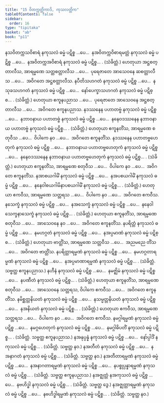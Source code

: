 ```yaml
---
title: "15 ဝိတက္ကတ္တိကာဒိ, ကုသလတ္တိက"
tableOfContents: false
sidebar:
  order: 16
type: "tipitaka"
basket: "ab"
book: "p11"
---
```



<DynamicBreadcrumb />

<Division number="47" book="p11" e="ch" v="40" p="151">

<Paragraph number="111" book="p11">
နသဝိတက္ကသဝိစာရံ နကုသလံ ဓမ္မံ ပဋိစ္စ …ပေ…  နအဝိတက္ကဝိစာရမတ္တံ နကုသလံ ဓမ္မံ ပဋိစ္စ …ပေ…  နအဝိတက္ကအဝိစာရံ နကုသလံ ဓမ္မံ ပဋိစ္စ… . (သံခိတ္တံ.)
</Paragraph>

<Paragraph number="112" book="p11">
ဟေတုယာ အဋ္ဌစတ္တာလီသ, အာရမ္မဏေ သတ္တစတ္တာလီသ …ပေ…  ပုရေဇာတေ အာသေဝနေ ဆစတ္တာလီသ …ပေ…  အဝိဂတေ အဋ္ဌစတ္တာလီသ.
</Paragraph>

</Division>
<Division number="48" book="p11" e="ch" v="40" p="152">

<Paragraph number="113" book="p11">
နပီတိသဟဂတံ နကုသလံ ဓမ္မံ ပဋိစ္စ …ပေ…  နသုခသဟဂတံ နကုသလံ ဓမ္မံ ပဋိစ္စ …ပေ…  နော်ပေက္ခာသဟဂတံ နကုသလံ ဓမ္မံ ပဋိစ္စ… . (သံခိတ္တံ.)
</Paragraph>

<Paragraph number="114" book="p11">
ဟေတုယာ ဧကူနပညာသ …ပေ…  ပုရေဇာတေ အာသေဝနေ အဋ္ဌစတ္တာလီသ …ပေ…  အဝိဂတေ ဧကူနပညာသ.
</Paragraph>

</Division>
<Division number="49" book="p11" e="ch" v="40" p="152">

<Paragraph number="115" book="p11">
နဒဿနေန ပဟာတဗ္ဗံ နကုသလံ ဓမ္မံ ပဋိစ္စ …ပေ…  နဘာဝနာယ ပဟာတဗ္ဗံ နကုသလံ ဓမ္မံ ပဋိစ္စ …ပေ…  နနေဝဒဿနေန နဘာဝနာယ ပဟာတဗ္ဗံ နကုသလံ ဓမ္မံ ပဋိစ္စ… . (သံခိတ္တံ.)
</Paragraph>

<Paragraph number="116" book="p11">
ဟေတုယာ ဧကူနတိံသ, အာရမ္မဏေ စတုဝီသ …ပေ…  ဝိပါကေ နဝ …ပေ…  အဝိဂတေ ဧကူနတိံသ.
</Paragraph>

</Division>
<Division number="50" book="p11" e="ch" v="40" p="152">

<Paragraph number="117" book="p11">
နဒဿနေန ပဟာတဗ္ဗဟေတုကံ နကုသလံ ဓမ္မံ ပဋိစ္စ …ပေ…  နဘာဝနာယ ပဟာတဗ္ဗဟေတုကံ နကုသလံ ဓမ္မံ ပဋိစ္စ …ပေ…  နနေဝဒဿနေန နဘာဝနာယ ပဟာတဗ္ဗဟေတုကံ နကုသလံ ဓမ္မံ ပဋိစ္စ… . (သံခိတ္တံ.)
</Paragraph>

<Paragraph number="118" book="p11">
ဟေတုယာ ဧကူနတိံသ, အာရမ္မဏေ စတုဝီသ …ပေ…  ဝိပါကေ နဝ …ပေ…  အဝိဂတေ ဧကူနတိံသ.
</Paragraph>

</Division>
<Division number="51" book="p11" e="ch" v="40" p="152">

<Paragraph number="119" book="p11">
နအာစယဂါမိံ နကုသလံ ဓမ္မံ ပဋိစ္စ …ပေ…  နအပစယဂါမိံ နကုသလံ ဓမ္မံ ပဋိစ္စ …ပေ…  နနေဝါစယဂါမိနာပစယဂါမိံ နကုသလံ ဓမ္မံ ပဋိစ္စ… . (သံခိတ္တံ.)
</Paragraph>

<Paragraph number="120" book="p11">
ဟေတုယာ ဧကဝီသ, အာရမ္မဏေ သတ္တရသ …ပေ…  ဝိပါကေ နဝ …ပေ…  အဝိဂတေ ဧကဝီသ.
</Paragraph>

</Division>
<Division number="52" book="p11" e="ch" v="40" p="152">

<Paragraph number="121" book="p11">
နသေက္ခံ နကုသလံ ဓမ္မံ ပဋိစ္စ …ပေ…  နအသေက္ခံ နကုသလံ ဓမ္မံ ပဋိစ္စ …ပေ…  နနေဝါသေက္ခနာသေက္ခံ နကုသလံ ဓမ္မံ ပဋိစ္စ… . (သံခိတ္တံ.)
</Paragraph>

<Paragraph number="122" book="p11">
ဟေတုယာ ဧကူနတိံသ, အာရမ္မဏေ စတုဝီသ …ပေ…  အာသေဝနေ နဝ …ပေ…  အဝိဂတေ ဧကူနတိံသ.
</Paragraph>

</Division>
<Division number="53" book="p11" e="ch" v="40" p="152">

<Paragraph number="123" book="p11">
နပရိတ္တံ နကုသလံ ဓမ္မံ ပဋိစ္စ …ပေ…  နမဟဂ္ဂတံ နကုသလံ ဓမ္မံ ပဋိစ္စ …ပေ…  နအပ္ပမာဏံ နကုသလံ ဓမ္မံ ပဋိစ္စ… . (သံခိတ္တံ.)
</Paragraph>

<Paragraph number="124" book="p11">
ဟေတုယာ ဗာတ္တိံသ, အာရမ္မဏေ သတ္တဝီသ …ပေ…  အညမညေ တိံသ …ပေ…  အဝိဂတေ ဗာတ္တိံသ.
</Paragraph>

</Division>
<Division number="54" book="p11" e="ch" v="40" p="152">

<Paragraph number="125" book="p11">
နပရိတ္တာရမ္မဏံ နကုသလံ ဓမ္မံ ပဋိစ္စ …ပေ…  နမဟဂ္ဂတာရမ္မဏံ နကုသလံ ဓမ္မံ ပဋိစ္စ …ပေ…  နအပ္ပမာဏာရမ္မဏံ နကုသလံ ဓမ္မံ ပဋိစ္စ… . (သံခိတ္တံ. သဗ္ဗတ္ထ ဧကူနပညာသ.)
</Paragraph>

</Division>
<Division number="55" book="p11" e="ch" v="40" p="152">

<Paragraph number="126" book="p11">
နဟီနံ နကုသလံ ဓမ္မံ ပဋိစ္စ …ပေ…  နမဇ္ဈိမံ နကုသလံ ဓမ္မံ ပဋိစ္စ …ပေ…  နပဏီတံ နကုသလံ ဓမ္မံ ပဋိစ္စ… . (သံခိတ္တံ.)
</Paragraph>

<Paragraph number="127" book="p11">
ဟေတုယာ ဧကူနတိံသ, အာရမ္မဏေ စတုဝီသ …ပေ…  အာသေဝနေ သတ္တရသ, ဝိပါကေ ဧကဝီသ …ပေ…  အဝိဂတေ ဧကူနတိံသ.
</Paragraph>

</Division>
<Division number="56" book="p11" e="ch" v="40" p="152">

<Paragraph number="128" book="p11">
နမိစ္ဆတ္တနိယတံ နကုသလံ ဓမ္မံ ပဋိစ္စ …ပေ…  နသမ္မတ္တနိယတံ နကုသလံ ဓမ္မံ ပဋိစ္စ …ပေ…  နအနိယတံ နကုသလံ ဓမ္မံ ပဋိစ္စ… . (သံခိတ္တံ.)
</Paragraph>

<Paragraph number="129" book="p11">
ဟေတုယာ ဧကဝီသ, အာရမ္မဏေ သတ္တရသ …ပေ…  ဝိပါကေ နဝ …ပေ…  အဝိဂတေ ဧကဝီသ.
</Paragraph>

</Division>
<Division number="57" book="p11" e="ch" v="40" p="152">

<Paragraph number="130" book="p11">
နမဂ္ဂါရမ္မဏံ နကုသလံ ဓမ္မံ ပဋိစ္စ …ပေ…  နမဂ္ဂဟေတုကံ နကုသလံ ဓမ္မံ ပဋိစ္စ …ပေ…  နမဂ္ဂါဓိပတိံ နကုသလံ ဓမ္မံ ပဋိစ္စ… . (သံခိတ္တံ. သဗ္ဗတ္ထ ဧကူနပညာသ.)
</Paragraph>

</Division>
<Division number="58" book="p11" e="ch" v="40" p="152">

<Paragraph number="131" book="p11">
နအနုပ္ပန္နံ နကုသလံ ဓမ္မံ ပဋိစ္စ …ပေ…  နော်ပ္ပါဒိံ နကုသလံ ဓမ္မံ ပဋိစ္စ… . (သံခိတ္တံ. သဗ္ဗတ္ထ နဝ.)
</Paragraph>

</Division>
<Division number="59" book="p11" e="ch" v="40" p="152">

<Paragraph number="132" book="p11">
နအတီတံ နကုသလံ ဓမ္မံ ပဋိစ္စ …ပေ…  နအနာဂတံ နကုသလံ ဓမ္မံ ပဋိစ္စ… . (သံခိတ္တံ. သဗ္ဗတ္ထ နဝ.)
</Paragraph>

</Division>
<Division number="60" book="p11" e="ch" v="40" p="152">

<Paragraph number="133" book="p11">
နအတီတာရမ္မဏံ နကုသလံ ဓမ္မံ ပဋိစ္စ …ပေ…  နအနာဂတာရမ္မဏံ နကုသလံ ဓမ္မံ ပဋိစ္စ …ပေ…  နပစ္စုပ္ပန္နာရမ္မဏံ နကုသလံ ဓမ္မံ ပဋိစ္စ… . (သံခိတ္တံ. သဗ္ဗတ္ထ ဧကူနပညာသ.)
</Paragraph>

</Division>
<Division number="61" book="p11" e="ch" v="40" p="153">

<Paragraph number="134" book="p11">
နအဇ္ဈတ္တံ နအကုသလံ ဓမ္မံ ပဋိစ္စ …ပေ…  နဗဟိဒ္ဓါ နကုသလံ ဓမ္မံ ပဋိစ္စ… . (သံခိတ္တံ. သဗ္ဗတ္ထ ဒွေ.)
</Paragraph>

</Division>
<Division number="62" book="p11" e="ch" v="40" p="153">

<Paragraph number="135" book="p11">
နအဇ္ဈတ္တာရမ္မဏံ နကုသလံ ဓမ္မံ ပဋိစ္စ …ပေ…  နဗဟိဒ္ဓါရမ္မဏံ နကုသလံ ဓမ္မံ ပဋိစ္စ… . (သံခိတ္တံ. သဗ္ဗတ္ထ နဝ.)
</Paragraph>
</Division>